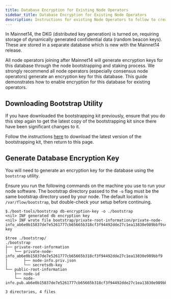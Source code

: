 ```yaml
---
title: Database Encryption for Existing Node Operators
sidebar_title: Database Encryption for Existing Node Operators
description: Instructions for existing Node Operators to follow to create a machine account for their collection or consensus nodes.
---
```


In Mainnet14, the DKG (distributed key generation) is turned on, requiring storage of 
dynamically generated confidential data (random beacon keys). These are stored in a
separate database which is new with the Mainnet14 release.

All node operators joining after Mainnet14 will generate encryption keys for this database
through the node bootstrapping and staking process. We strongly recommend all node operators
(especially consensus node operators) generate an encryption key for this database. This
guide demonstrates how to enable encryption for this database for existing operators.

## Downloading Bootstrap Utility

<Callout type="warning">
  If you have downloaded the bootstrapping kit previously, ensure that you do
  this step again to get the latest copy of the bootstrapping kit since there
  have been significant changes to it.
</Callout>

Follow the instructions [here](./node-bootstrap.mdx#download-the-bootstrapping-kit)
to download the latest version of the bootstrapping kit, then return to this page.

## Generate Database Encryption Key

You will need to generate an encryption key for the database using the `bootstrap` utility.

<Callout type="warning">

  Ensure you run the following commands on the machine you use to run your node software.
  The bootstrap directory passed to the `-o` flag must be the same bootstrap directory used by your node.
  The default location is `/var/flow/bootstrap`, but double-check your setup before continuing.

</Callout>

```shell GenerateEncryptionKey
$./boot-tools/bootstrap db-encryption-key -o ./bootstrap
<nil> INF generated db encryption key
<nil> INF wrote file bootstrap/private-root-information/private-node-info_ab6e0b15837de7e5261777cb65665b318cf3f94492dde27c1ea13830e989bbf9secretsdb-key

$tree ./bootstrap/
./bootstrap
├── private-root-information
│   └── private-node-info_ab6e0b15837de7e5261777cb65665b318cf3f94492dde27c1ea13830e989bbf9
│       ├── node-info.priv.json
│       └── secretsdb-key
└── public-root-information
    ├── node-id
    └── node-info.pub.ab6e0b15837de7e5261777cb65665b318cf3f94492dde27c1ea13830e989bbf9.json

3 directories, 4 files
```
